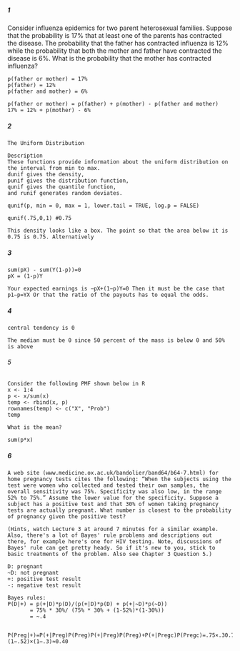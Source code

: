 ##### 1

Consider influenza epidemics for two parent heterosexual families. Suppose that the probability is 17% that at least one of the parents has contracted the disease. The probability that the father has contracted influenza is 12% while the probability that both the mother and father have contracted the disease is 6%. What is the probability that the mother has contracted influenza?
```
p(father or mother) = 17%
p(father) = 12%
p(father and mother) = 6%

p(father or mother) = p(father) + p(mother) - p(father and mother)
17% = 12% + p(mother) - 6%
```
##### 2
```
The Uniform Distribution

Description
These functions provide information about the uniform distribution on the interval from min to max. 
dunif gives the density, 
punif gives the distribution function, 
qunif gives the quantile function,
and runif generates random deviates.

qunif(p, min = 0, max = 1, lower.tail = TRUE, log.p = FALSE)

qunif(.75,0,1) #0.75

This density looks like a box. The point so that the area below it is 0.75 is 0.75. Alternatively
```

##### 3
```
sum(pX) - sum(Y(1-p))=0
pX = (1-p)Y

Your expected earnings is −pX+(1−p)Y=0 Then it must be the case that p1−p=YX Or that the ratio of the payouts has to equal the odds.
```

##### 4
```
central tendency is 0

The median must be 0 since 50 percent of the mass is below 0 and 50% is above
```
###### 5
```
Consider the following PMF shown below in R
x <- 1:4
p <- x/sum(x)
temp <- rbind(x, p)
rownames(temp) <- c("X", "Prob")
temp

What is the mean? 

sum(p*x)
```

##### 6
```
A web site (www.medicine.ox.ac.uk/bandolier/band64/b64-7.html) for home pregnancy tests cites the following: “When the subjects using the test were women who collected and tested their own samples, the overall sensitivity was 75%. Specificity was also low, in the range 52% to 75%.” Assume the lower value for the specificity. Suppose a subject has a positive test and that 30% of women taking pregnancy tests are actually pregnant. What number is closest to the probability of pregnancy given the positive test?

(Hints, watch Lecture 3 at around 7 minutes for a similar example. Also, there's a lot of Bayes' rule problems and descriptions out there, for example here's one for HIV testing. Note, discussions of Bayes' rule can get pretty heady. So if it's new to you, stick to basic treatments of the problem. Also see Chapter 3 Question 5.)

D: pregnant
~D: not pregnant
+: positive test result
-: negative test result

Bayes rules:
P(D|+) = p(+|D)*p(D)/(p(+|D)*p(D) + p(+|~D)*p(~D))
       = 75% * 30%/ (75% * 30% + (1-52%)*(1-30%))
       = ~.4


P(Preg|+)=P(+|Preg)P(Preg)P(+|Preg)P(Preg)+P(+|Pregc)P(Pregc)=.75×.30.75×.30+(1−.52)×(1−.3)≈0.40
```
